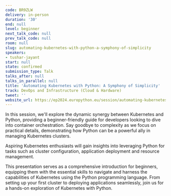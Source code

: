 ```yaml
---
code: BR9ZLW
delivery: in-person
duration: '30'
end: null
level: beginner
next_talk_code: null
prev_talk_code: null
room: null
slug: automating-kubernetes-with-python-a-symphony-of-simplicity
speakers:
- tushar-jayant
start: null
state: confirmed
submission_type: Talk
talks_after: null
talks_in_parallel: null
title: 'Automating Kubernetes with Python: A Symphony of Simplicity'
track: DevOps and Infrastructure (Cloud & Hardware)
tweet: ''
website_url: https://ep2024.europython.eu/session/automating-kubernetes-with-python-a-symphony-of-simplicity
---
```


In this session, we'll explore the dynamic synergy between Kubernetes and Python, providing a beginner-friendly guide for developers looking to dive into container orchestration. Say goodbye to complexity as we focus on practical details, demonstrating how Python can be a powerful ally in managing Kubernetes clusters.

Aspiring Kubernetes enthusiasts will gain insights into leveraging Python for tasks such as cluster configuration, application deployment and resource management.

This presentation serves as a comprehensive introduction for beginners, equipping them with the essential skills to navigate and harness the capabilities of Kubernetes using the Python programming language. From setting up your first cluster to deploying applications seamlessly, join us for a hands-on exploration of Kubernetes with Python.
